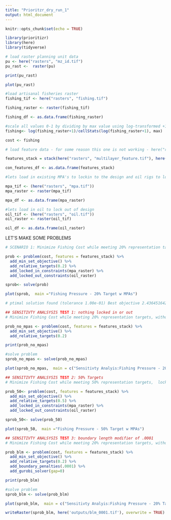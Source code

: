 ```yaml
---
title: "Prioritzr_dry_run_1"
output: html_document
---
```


```r
knitr::opts_chunk$set(echo = TRUE)

library(prioritizr)
library(here)
library(tidyverse)

```

```r
# load raster planning unit data
pu <- here("rasters", "mz_id.tif")
pu_rast <-  raster(pu)

print(pu_rast)

plot(pu_rast)
```

```r
#load artisanal fisheries raster
fishing_tif <- here("rasters", "fishing.tif")

fishing_raster <- raster(fishing_tif)

fishing_df <- as.data.frame(fishing_raster)

#scale all values 0-1 by dividing by max value using log-transformed +1 fishing values (+1 so that zero values are transformed to zero not NA)
fishing<- log(fishing_raster+1)/cellStats(log(fishing_raster+1), max)

cost <- fishing
```

```r
# load feature data - for some reason this one is not working - here("rasters", "species", "species_Fis-23071.tif")

features_stack = stack(here("rasters", "multilayer_feature.tif"), here("rasters", "species", "species_Fis-31568.tif"),  here("rasters", "species", "species_Fis-23898.tif"), here("rasters", "species", "species_Fis-23899.tif"), here("rasters", "species", "species_Fis-23061.tif"), here("rasters", "species", "species_Fis-23064.tif"), here("rasters", "species", "species_Fis-58485.tif"), here("rasters", "species", "species_Fis-29423.tif"), here("rasters", "species", "species_Fis-29388.tif"), here("rasters", "species", "species_Fis-30583.tif"), here("rasters", "species", "species_Fis-23273.tif"), here("rasters", "species", "species_Fis-23274.tif"), here("rasters", "species", "species_Fis-23277.tif"), here("rasters", "species", "species_Fis-8339.tif"), here("rasters", "species", "species_Fis-47352.tif"), here("rasters", "species", "species_Fis-24098.tif"), here("rasters", "species", "species_Fis-163295.tif"), here("rasters", "species", "species_Fis-61508.tif"), here("rasters", "species", "species_Fis-30521.tif"), here("rasters", "species", "species_Fis-32599.tif"), here("rasters", "species", "species_Fis-131821.tif"), here("rasters", "species", "species_Fis-32975.tif"))

con_features_df <- as.data.frame(features_stack)

```

```r
#lets load in existing MPA's to lockin to the design and oil rigs to lock out

mpa_tif <- (here("rasters", "mpa.tif")) 
mpa_raster <- raster(mpa_tif) 

mpa_df <- as.data.frame(mpa_raster)

```


```r
#lets load in oil to lock out of design
oil_tif <- (here("rasters", "oil.tif")) 
oil_raster <- raster(oil_tif) 

oil_df <- as.data.frame(oil_raster)
```

LET'S MAKE SOME PROBLEMS
```r
# SCENARIO 1: Minimize Fishing Cost while meeting 20% representation targets, locking in MPAs, and locking out oil rigs

prob <- problem(cost, features = features_stack) %>%
  add_min_set_objective() %>%
  add_relative_targets(0.2) %>%
  add_locked_in_constraints(mpa_raster) %>%
  add_locked_out_constraints(oil_raster)

sprob<- solve(prob) 

plot(sprob,  main ="Fishing Pressure - 20% Target w MPAs")

# ptimal solution found (tolerance 1.00e-01) Best objective 2.436451642841e+01, best bound 2.434748800375e+01, gap 0.0699%

```



```r
## SENSITIVTY ANALSYSIS TEST 1: nothing locked in or out
# Minimize Fishing Cost while meeting 20% representation targets, without locking in MPAs, and locking out oil rigs

prob_no_mpas <- problem(cost, features = features_stack) %>%
  add_min_set_objective() %>%
  add_relative_targets(0.2)

print(prob_no_mpas)

#solve problem
sprob_no_mpas <- solve(prob_no_mpas)

plot(sprob_no_mpas,  main = c("Sensitivty Analyis:Fishing Pressure - 20% Targets"))
```

```r
## SENSITIVTY ANALSYSIS TEST 2: 50% Targets
# Minimize Fishing Cost while meeting 50% representation targets,  locking in MPAs, and locking out oil rigs

prob_50<- problem(cost, features = features_stack) %>%
  add_min_set_objective() %>%
  add_relative_targets(0.5) %>%
  add_locked_in_constraints(mpa_raster) %>%
  add_locked_out_constraints(oil_raster)

sprob_50<- solve(prob_50)

plot(sprob_50,  main ="Fishing Pressure - 50% Target w MPAs")

```


```r
## SENSITIVTY ANALSYSIS TEST 3: boundary length modifier of .0001
# Minimize Fishing Cost while meeting 20% representation targets, without locking in MPAs, and locking out oil rigs

prob_blm <- problem(cost, features = features_stack) %>%
  add_min_set_objective() %>%
  add_relative_targets(0.2) %>%
  add_boundary_penalties(.0001) %>%
  add_gurobi_solver(gap=0)

print(prob_blm)

#solve problem
sprob_blm <- solve(prob_blm)

plot(sprob_blm,  main = c("Sensitivty Analyis:Fishing Pressure - 20% Targets"))

writeRaster(sprob_blm, here('outputs/blm_0001.tif'), overwrite = TRUE)
```



